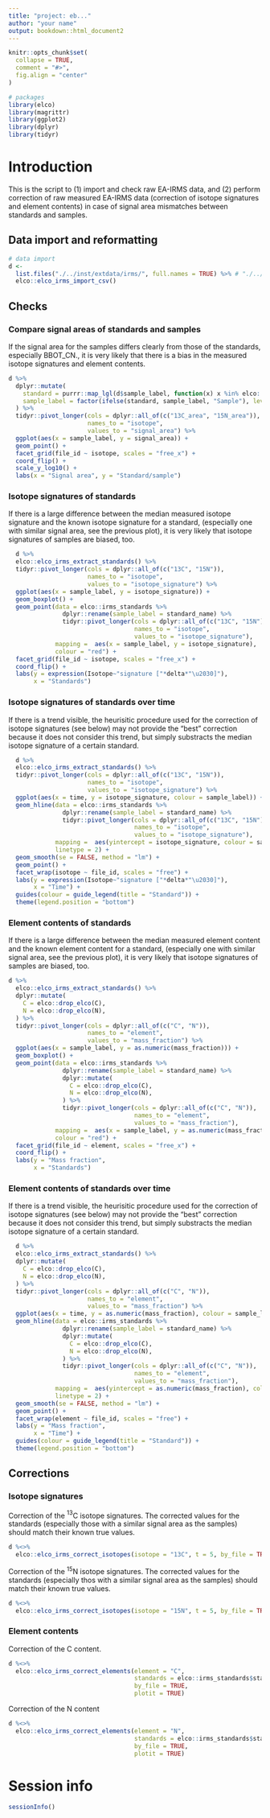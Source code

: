 ```yaml
---
title: "project: eb..."
author: "your name"
output: bookdown::html_document2
---
```


```r
knitr::opts_chunk$set(
  collapse = TRUE,
  comment = "#>",
  fig.align = "center"
)
```

```r
# packages
library(elco)
library(magrittr)
library(ggplot2)
library(dplyr)
library(tidyr)
```

# Introduction

This is the script to (1) import and check raw EA-IRMS data, and (2) perform correction of raw measured EA-IRMS data (correction of isotope signatures and element contents) in case of signal area mismatches between standards and samples.

## Data import and reformatting

```r
# data import
d <- 
  list.files("./../inst/extdata/irms/", full.names = TRUE) %>% # "./../data/raw_data/irms/"
  elco::elco_irms_import_csv()
```

## Checks

### Compare signal areas of standards and samples

If the signal area for the samples differs clearly from those of the standards, especially BBOT_CN., it is very likely that there is a bias in the measured isotope signatures and element contents.

```r
d %>%
  dplyr::mutate(
    standard = purrr::map_lgl(d$sample_label, function(x) x %in% elco::irms_standards$standard_name),
    sample_label = factor(ifelse(standard, sample_label, "Sample"), levels = c(elco::irms_standards$standard_name, "Sample"))
  ) %>%
  tidyr::pivot_longer(cols = dplyr::all_of(c("13C_area", "15N_area")),
                      names_to = "isotope",
                      values_to = "signal_area") %>%
  ggplot(aes(x = sample_label, y = signal_area)) +
  geom_point() + 
  facet_grid(file_id ~ isotope, scales = "free_x") +
  coord_flip() +
  scale_y_log10() +
  labs(x = "Signal area", y = "Standard/sample")
```

### Isotope signatures of standards

If there is a large difference between the median measured isotope signature and the known isotope signature for a standard, (especially one with similar signal area, see the previous plot), it is very likely that isotope signatures of samples are biased, too.

```r
  d %>%
  elco::elco_irms_extract_standards() %>%
  tidyr::pivot_longer(cols = dplyr::all_of(c("13C", "15N")),
                      names_to = "isotope",
                      values_to = "isotope_signature") %>%
  ggplot(aes(x = sample_label, y = isotope_signature)) +
  geom_boxplot() +
  geom_point(data = elco::irms_standards %>%
               dplyr::rename(sample_label = standard_name) %>% 
               tidyr::pivot_longer(cols = dplyr::all_of(c("13C", "15N")),
                                   names_to = "isotope",
                                   values_to = "isotope_signature"), 
             mapping =  aes(x = sample_label, y = isotope_signature),
             colour = "red") +
  facet_grid(file_id ~ isotope, scales = "free_x") +
  coord_flip() +
  labs(y = expression(Isotope~"signature ["*delta*"\u2030]"),
       x = "Standards")
```

### Isotope signatures of standards over time

If there is a trend visible, the heurisitic procedure used for the correction of isotope signatures (see below) may not provide the "best" correction because it does not consider this trend, but simply substracts the median isotope signature of a certain standard.

```r
  d %>%
  elco::elco_irms_extract_standards() %>%
  tidyr::pivot_longer(cols = dplyr::all_of(c("13C", "15N")),
                      names_to = "isotope",
                      values_to = "isotope_signature") %>%
  ggplot(aes(x = time, y = isotope_signature, colour = sample_label)) +
  geom_hline(data = elco::irms_standards %>%
               dplyr::rename(sample_label = standard_name) %>% 
               tidyr::pivot_longer(cols = dplyr::all_of(c("13C", "15N")),
                                   names_to = "isotope",
                                   values_to = "isotope_signature"), 
             mapping =  aes(yintercept = isotope_signature, colour = sample_label),
             linetype = 2) +
  geom_smooth(se = FALSE, method = "lm") +
  geom_point() +
  facet_wrap(isotope ~ file_id, scales = "free") +
  labs(y = expression(Isotope~"signature ["*delta*"\u2030]"),
       x = "Time") +
  guides(colour = guide_legend(title = "Standard")) +
  theme(legend.position = "bottom")

```

### Element contents of standards

If there is a large difference between the median measured element content and the known element content for a standard, (especially one with similar signal area, see the previous plot), it is very likely that isotope signatures of samples are biased, too.

```r
d %>%
  elco::elco_irms_extract_standards() %>%
  dplyr::mutate(
    C = elco::drop_elco(C),
    N = elco::drop_elco(N),
  ) %>%
  tidyr::pivot_longer(cols = dplyr::all_of(c("C", "N")),
                      names_to = "element",
                      values_to = "mass_fraction") %>%
  ggplot(aes(x = sample_label, y = as.numeric(mass_fraction))) +
  geom_boxplot() +
  geom_point(data = elco::irms_standards %>%
               dplyr::rename(sample_label = standard_name) %>% 
               dplyr::mutate(
                 C = elco::drop_elco(C),
                 N = elco::drop_elco(N),
               ) %>%
               tidyr::pivot_longer(cols = dplyr::all_of(c("C", "N")),
                                   names_to = "element",
                                   values_to = "mass_fraction"), 
             mapping =  aes(x = sample_label, y = as.numeric(mass_fraction)),
             colour = "red") +
  facet_grid(file_id ~ element, scales = "free_x") +
  coord_flip() +
  labs(y = "Mass fraction",
       x = "Standards")
```
### Element contents of standards over time

If there is a trend visible, the heurisitic procedure used for the correction of isotope signatures (see below) may not provide the "best" correction because it does not consider this trend, but simply substracts the median isotope signature of a certain standard.

```r
  d %>%
  elco::elco_irms_extract_standards() %>%
  dplyr::mutate(
    C = elco::drop_elco(C),
    N = elco::drop_elco(N),
  ) %>%
  tidyr::pivot_longer(cols = dplyr::all_of(c("C", "N")),
                      names_to = "element",
                      values_to = "mass_fraction") %>%
  ggplot(aes(x = time, y = as.numeric(mass_fraction), colour = sample_label)) +
  geom_hline(data = elco::irms_standards %>%
               dplyr::rename(sample_label = standard_name) %>% 
               dplyr::mutate(
                 C = elco::drop_elco(C),
                 N = elco::drop_elco(N),
               ) %>%
               tidyr::pivot_longer(cols = dplyr::all_of(c("C", "N")),
                                   names_to = "element",
                                   values_to = "mass_fraction"), 
             mapping =  aes(yintercept = as.numeric(mass_fraction), colour = sample_label),
             linetype = 2) +
  geom_smooth(se = FALSE, method = "lm") +
  geom_point() +
  facet_wrap(element ~ file_id, scales = "free") +
  labs(y = "Mass fraction",
       x = "Time") +
  guides(colour = guide_legend(title = "Standard")) +
  theme(legend.position = "bottom")

```


## Corrections

### Isotope signatures

Correction of the $^{13}$C isotope signatures. The corrected values for the standards (especially those with a similar signal area as the samples) should match their known true values. 

```r
d %<>%
  elco::elco_irms_correct_isotopes(isotope = "13C", t = 5, by_file = TRUE, plotit = TRUE)
```

Correction of the $^{15}$N isotope signatures. The corrected values for the standards (especially thos with a similar signal area as the samples) should match their known true values. 

```r
d %<>%
  elco::elco_irms_correct_isotopes(isotope = "15N", t = 5, by_file = TRUE, plotit = TRUE)
```

### Element contents

Correction of the C content.

```r
d %<>%
  elco::elco_irms_correct_elements(element = "C", 
                                   standards = elco::irms_standards$standard_name, 
                                   by_file = TRUE, 
                                   plotit = TRUE)
```

Correction of the N content

```r
d %<>%
  elco::elco_irms_correct_elements(element = "N", 
                                   standards = elco::irms_standards$standard_name, 
                                   by_file = TRUE, 
                                   plotit = TRUE)
```

# Session info

```r
sessionInfo()
```

